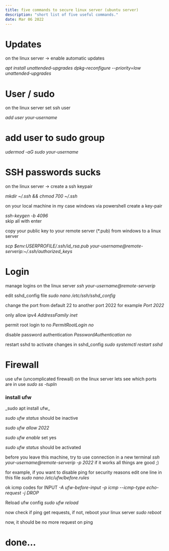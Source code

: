 ```yaml
---
title: five commands to secure linux server (ubuntu server)
description: "short list of five useful commands."
date: Mar 06 2022
---
```


# Updates
on the linux server -> enable automatic updates

_apt install unattended-upgrades_
_dpkg-reconfigure --priority=low unattended-upgrades_

# User / sudo
on the linux server set ssh user

_add user your-username_

# add user to sudo group
_udermod -aG sudo your-username_

# SSH passwords sucks
on the linux server -> create a ssh keypair

_mkdir ~/.ssh && chmod 700 ~/.ssh_

on your local machine in my case windows via powershell create a key-pair 

_ssh-keygen -b 4096_  
skip all with enter

copy your public key to your remote server (*.pub) from windows to a linux server

_scp $env:USERPROFILE/.ssh/id_rsa.pub your-username@remote-serverip:~/.ssh/authorized_keys_

# Login
manage logins on the linux server
_ssh your-username@remote-serverip_

edit sshd_config file
_sudo nano /etc/ssh/sshd_config_

change the port from default 22 to another port 2022 for example
_Port 2022_

only allow ipv4
_AddressFamily inet_

permit root login to no
_PermitRootLogin no_

disable password authentication
_PasswordAuthentication no_

restart sshd to activate changes in sshd_config
_sudo systemctl restart sshd_

# Firewall
use ufw (uncomplicated firewall) on the linux server
lets see which ports are in use
_sudo ss -tupln_

<h3>install ufw</h3>
_sudo apt install ufw_

_sudo ufw status_
should be inactive

_sudo ufw allow 2022_

_sudo ufw enable_
set yes 

_sudo ufw status_
should be activated

before you leave this machine, try to use connection in a new terminal
_ssh your-username@remote-serverip -p 2022_
if it works all things are good ;)

for example, if you want to disable ping for security reasons edit one line in this file
_sudo nano /etc/ufw/before.rules_

ok icmp codes for INPUT
_-A ufw-before-input -p icmp --icmp-type echo-request -j DROP_

Reload ufw config
_sudo ufw reload_

now check if ping get requests, if not, reboot your linux server
_sudo reboot_

now, it should be no more request on ping

# done…

